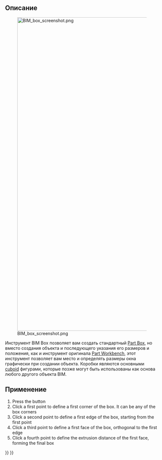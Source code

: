 <languages/>

{{Docnav
|[[Arch_Profile|Profile]]
|[[BIM_Library|Library]]
|[[BIM_Workbench|BIM]]
|IconL=Arch_Profile.svg
|IconR=BIM_Library.svg
|IconC=Workbench_BIM.svg
}}

<div class="mw-translate-fuzzy">
{{GuiCommandAddon
|Name=BIM Box
|Workbenches=[[Image:IFC.svg|16px]] [[BIM Workbench|BIM]]
|Addon=BIM
|MenuLocation=3D Modeling -> Box
|SeeAlso=[[Part Box]]
}}
</div>

<span id="Description"></span>
==Описание==

[[Image:BIM box screenshot.png|1024px]]

<div class="mw-translate-fuzzy">
Инструмент BIM Box позволяет вам создать стандартный [[Part Box]], но вместо создания объекта и последующего указания его размеров и положения, как и инструмент оригинала [[Part Workbench]], этот инструмент позволяет вам место и определять размеры окна графически при создании объекта. Коробки являются основными [https://en.wikipedia.org/wiki/Cuboid cuboid] фигурами, которые позже могут быть использованы как основа любого другого объекта BIM.
</div>

<span id="Usage"></span>
==Применение==

# Press the {{KEY|[[Image:BIM_Box.svg|16px]] [[BIM_Box|Box]]}} button
# Click a first point to define a first corner of the box. It can be any of the box corners
# Click a second point to define a first edge of the box, starting from the first point
# Click a third point to define a first face of the box, orthogonal to the first edge
# Click a fourth point to define the extrusion distance of the first face, forming the final box


{{Docnav
|[[Arch_Profile|Profile]]
|[[BIM_Library|Library]]
|[[BIM_Workbench|BIM]]
|IconL=Arch_Profile.svg
|IconR=BIM_Library.svg
|IconC=Workbench_BIM.svg
}}

{{BIM_Tools_navi{{#translation:}}}}
{{Userdocnavi{{#translation:}}}}